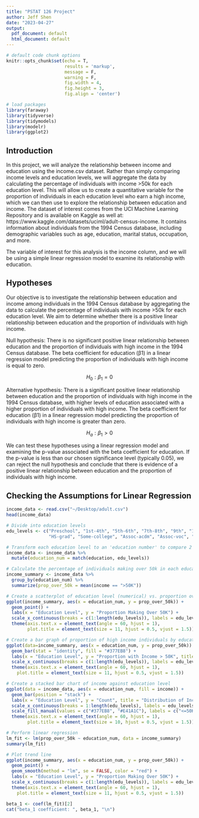 ```yaml
---
title: "PSTAT 126 Project"
author: Jeff Shen
date: "2023-04-27"
output:
  pdf_document: default
  html_document: default
---
```


```r
# default code chunk options
knitr::opts_chunk$set(echo = T,
                      results = 'markup',
                      message = F, 
                      warning = F,
                      fig.width = 4,
                      fig.height = 3,
                      fig.align = 'center') 

# load packages
library(faraway)
library(tidyverse)
library(tidymodels)
library(modelr)
library(ggplot2)
```
## Introduction


In this project, we will analyze the relationship between income and education using the income.csv dataset. Rather than simply comparing income levels and education levels, we will aggregate the data by calculating the percentage of individuals with income >50k for each education level. This will allow us to create a quantitative variable for the proportion of individuals in each education level who earn a high income, which we can then use to explore the relationship between education and income. The dataset of interest comes from the UCI Machine Learning Repository and is available on Kaggle as well at: https://www.kaggle.com/datasets/uciml/adult-census-income. It contains information about individuals from the 1994 Census database, including demographic variables such as age, education, marital status, occupation, and more.

The variable of interest for this analysis is the income column, and we will be using a simple linear regression model to examine its relationship with education.

## Hypotheses


Our objective is to investigate the relationship between education and income among individuals in the 1994 Census database by aggregating the data to calculate the percentage of individuals with income >50k for each education level. We aim to determine whether there is a positive linear relationship between education and the proportion of individuals with high income.

Null hypothesis: There is no significant positive linear relationship between education and the proportion of individuals with high income in the 1994 Census database. The beta coefficient for education (β1) in a linear regression model predicting the proportion of individuals with high income is equal to zero.

$$H_0: \beta_1 = 0$$

Alternative hypothesis: There is a significant positive linear relationship between education and the proportion of individuals with high income in the 1994 Census database, with higher levels of education associated with a higher proportion of individuals with high income. The beta coefficient for education (β1) in a linear regression model predicting the proportion of individuals with high income is greater than zero.

$$H_a: \beta_1 > 0$$

We can test these hypotheses using a linear regression model and examining the p-value associated with the beta coefficient for education. If the p-value is less than our chosen significance level (typically 0.05), we can reject the null hypothesis and conclude that there is evidence of a positive linear relationship between education and the proportion of individuals with high income.

## Checking the Assumptions for Linear Regression
```r
income_data <- read.csv("~/Desktop/adult.csv")
head(income_data)
```
```r
# Divide into education levels
edu_levels <- c("Preschool", "1st-4th", "5th-6th", "7th-8th", "9th", "10th", "11th", "12th",
                "HS-grad", "Some-college", "Assoc-acdm", "Assoc-voc", "Bachelors", "Masters", "Prof-school", "Doctorate")

# Transform each education level to an 'education number' to compare 2 quantitative variables
income_data <- income_data %>%
  mutate(education_num = match(education, edu_levels))

# Calculate the percentage of individuals making over 50k in each education group to create data aggregation for income discrepancies 
income_summary <- income_data %>%
  group_by(education_num) %>%
  summarize(prop_over_50k = mean(income == ">50K"))

# Create a scatterplot of education level (numerical) vs. proportion over 50k
ggplot(income_summary, aes(x = education_num, y = prop_over_50k)) +
  geom_point() +
  labs(x = "Education Level", y = "Proportion Making Over 50K") +
  scale_x_continuous(breaks = c(1:length(edu_levels)), labels = edu_levels) +
  theme(axis.text.x = element_text(angle = 60, hjust = 1),
        plot.title = element_text(size = 11, hjust = 0.5, vjust = 1.5))

# Create a bar graph of proportion of high income individuals by education level
ggplot(data=income_summary, aes(x = education_num, y = prop_over_50k)) +
  geom_bar(stat = "identity", fill = "#377EB8") +
  labs(x = "Education Level", y = "Proportion with Income > 50K", title = "Proportion of High Income by Education") +
  scale_x_continuous(breaks = c(1:length(edu_levels)), labels = edu_levels) +
  theme(axis.text.x = element_text(angle = 60, hjust = 1),
    plot.title = element_text(size = 11, hjust = 0.5, vjust = 1.5))

# Create a stacked bar chart of income against education level
ggplot(data = income_data, aes(x = education_num, fill = income)) +
  geom_bar(position = "stack") +
  labs(x = "Education Level", y = "Count", title = "Distribution of Income by Education Level") +
  scale_x_continuous(breaks = 1:length(edu_levels), labels = edu_levels) +
  scale_fill_manual(values = c("#377EB8", "#E41A1C"), labels = c("<=50K", ">50K")) +
  theme(axis.text.x = element_text(angle = 60, hjust = 1),
        plot.title = element_text(size = 10, hjust = 0.5, vjust = 1.5))
```


```r
# Perform linear regression
lm_fit <- lm(prop_over_50k ~ education_num, data = income_summary)
summary(lm_fit)

# Plot trend line
ggplot(income_summary, aes(x = education_num, y = prop_over_50k)) +
  geom_point() +
  geom_smooth(method = "lm", se = FALSE, color = "red") +
  labs(x = "Education Level", y = "Proportion Making Over 50K") +
  scale_x_continuous(breaks = c(1:length(edu_levels)), labels = edu_levels) +
  theme(axis.text.x = element_text(angle = 60, hjust = 1),
    plot.title = element_text(size = 11, hjust = 0.5, vjust = 1.5))
```
```r
beta_1 <- coef(lm_fit)[2]
cat("beta_1 coefficient: ", beta_1, "\n")
```
